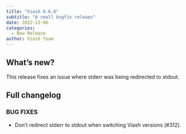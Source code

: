 ```yaml
---
title: "Viash 0.6.6"
subtitle: "A small bugfix releaes"
date: 2022-12-06
categories:
  - New Release
author: Viash Team
---
```


## What's new?

This release fixes an issue where stderr was being redirected to stdout.

## Full changelog

### BUG FIXES

* Don't redirect stderr to stdout when switching Viash versions (#312).

